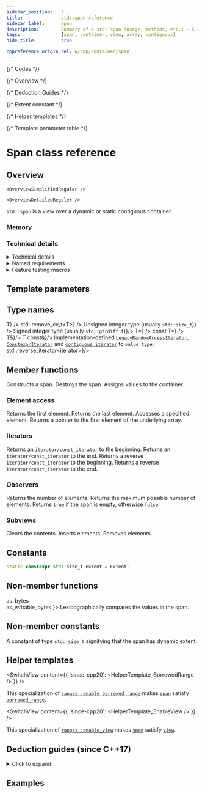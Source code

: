 ```yaml
---
sidebar_position:	3
title:				std::span reference
sidebar_label:		span
description:		Summary of a std::span (usage, methods, etc.) - C++ Language
tags:				[span, container, view, array, contiguous]
hide_title:			true

cppreference_origin_rel: w/cpp/container/span
---
```



{/* Codes */}

{/* Overview */}

{/* Deduction Guides */}

{/* Extent constant */}

{/* Helper templates */}

{/* Template parameter table */}

<NotFinished />

# Span class reference

## Overview

<Tabs>
<TabItem value="simplified" label="Simplified" default>

	<OverviewSimplifiedRegular />

</TabItem>
<TabItem value="detailed" label="Detailed">

	<OverviewDetailedReguler />

</TabItem>
</Tabs>

`std::span` is a view over a dynamic or static contiguous container.

### Memory

<ImproveSection />

### Technical details

<details>
<summary>Technical details</summary>
<div>

The class template span describes an object that can refer to a contiguous sequence of objects with the first element of the sequence at position zero.  

A span can either have a:
 - *static extent*, in which case:  
	- the number of elements in the sequence is known at compile-time and encoded in the type
	- a typical implementation may have only one member -  a pointer to `T`

 - *dynamic extent*, in which case:  
	- the number of elements is not known at compile-time and can change at runtime
	- a typical implementation holds two members - a pointer to `T` and a size

</div>
</details>

<details>
<summary>Named requirements</summary>
<div>

`std::span` meets the requirements of:
- <Since v="cpp23"><a href="/docs/named_req/TriviallyCopyable">TriviallyCopyable</a></Since>

	-
		:::note
		Specializations of [`std::span`](#) are already trivially copyable types in all existing implementations, even before the formal requirement introduced in C++23.
		:::

</div>
</details>

<details>
<summary>Feature testing macros</summary>
<div>

<ImproveSection />

</div>
</details>

<ClassSummary name="span" namespaces="std" folder="span" headerName="span">

## Template parameters

<TemplateParameterTable />

## Type names

<SymbolTable>
	<Symbol pub name="element_type" 			desc={<code>T</code>} />
	<Symbol pub name="value_type" 				desc={<code>std::remove_cv_t&lt;T&gt;</code>} />
	<Symbol pub name="size_type"					desc={<>Unsigned integer type (usually <code>std::size_t</code>)</>} />
	<Symbol pub name="difference_type"		desc={<>Signed integer type (usually <code>std::ptrdiff_t</code>)</>}/>
	<Symbol pub name="pointer"						desc={<code>T*</code>} />
	<Symbol pub name="const_pointer"			desc={<code>const T*</code>} />
	<Symbol pub name="reference"					desc={<code>T&amp;</code>}/>
	<Symbol pub name="const_reference"		desc={<code>T const&amp;</code>}/>
	<Symbol pub name="iterator">
		Implementation-defined <a href="/docs/named_req/LegacyRandomAccessIterator"><code>LegacyRandomAccessIterator</code></a>, <a href="/docs/named_req/ConstexprIterator"><code>ConstexprIterator</code></a> and
		<a href="#"><code>contiguous_iterator</code></a> to <code>value_type</code>.
	</Symbol>
	<Symbol pub name="reverse_iterator"			desc={<code>std::reverse_iterator&lt;iterator&gt;</code>}/>
</SymbolTable>

## Member functions

<SymbolTable>
	<Symbol pub autoLink linkName="constructors" name="(constructors)">
		Constructs a span.
	</Symbol>
	<Symbol pub name="(destructor)">
		Destroys the span.
	</Symbol>
	<Symbol pub autoLink linkName="operator_assign" name="operator=">
		Assigns values to the container.
	</Symbol>
</SymbolTable>

### Element access

<SymbolTable>
	<Symbol pub autoLink name="front">
		Returns the first element.
	</Symbol>
	<Symbol pub autoLink name="back">
		Returns the last element.
	</Symbol>
	<Symbol pub autoLink linkName="operator_subscript" name="operator[]">
		Accesses a specified element.
	</Symbol>
	<Symbol pub autoLink name="data">
		Returns a pointer to the first element of the underlying array.
	</Symbol>
</SymbolTable>

### Iterators

<SymbolTable>
	<Symbol pub autoLink name="begin">
		Returns an <code>iterator/const_iterator</code> to the beginning.
	</Symbol>
	<Symbol pub autoLink name="end">
		Returns an <code>iterator/const_iterator</code> to the end.
	</Symbol>
	<Symbol pub autoLink name="rbegin">
		Returns a reverse <code>iterator/const_iterator</code> to the beginning.
	</Symbol>
	<Symbol pub autoLink name="rend">
		Returns a reverse <code>iterator/const_iterator</code> to the end.
	</Symbol>
</SymbolTable>

### Observers

<SymbolTable>
	<Symbol pub autoLink name="size">
		Returns the number of elements.
	</Symbol>
	<Symbol pub autoLink name="size_bytes">
		Returns the maximum possible number of elements.
	</Symbol>
	<Symbol pub autoLink name="empty">
		Returns <code>true</code> if the span is empty, otherwise <code>false</code>.
	</Symbol>
</SymbolTable>

### Subviews

<SymbolTable>
	<Symbol pub autoLink name="first">
		Clears the contents.
	</Symbol>
	<Symbol pub autoLink name="last">
		Inserts elements.
	</Symbol>
	<Symbol pub autoLink name="subspan">
		Removes elements.
	</Symbol>
</SymbolTable>

## Constants

```cpp
static constexpr std::size_t extent = Extent;
```

## Non-member functions

<SymbolTable noTraits>
	<Symbol autoLink linkName="#" name={<>
				as_bytes<br/>
				as_writable_bytes
			</>}>
			Lexicographically compares the values in the span.
	</Symbol>
</SymbolTable>

## Non-member constants

<SymbolTable noTraits>
	<Symbol autoLink linkName="#" name="std::dynamic_extent">
		A constant of type <code>std::size_t</code> signifying that the span has dynamic extent.
	</Symbol>
</SymbolTable>

## Helper templates

<SwitchView content={{
	'since-cpp20': <HelperTemplate_BorrowedRange />
}} />

This specialization of [`ranges::enable_borrowed_range`](#) makes [`span`](#) satisfy [`borrowed_range`](#).

<SwitchView content={{
	'since-cpp20': <HelperTemplate_EnableView />
}} />

This specialization of [`ranges::enable_view`](#) makes [`span`](#) satisfy [`view`](#).

</ClassSummary>

## Deduction guides (since C++17)

<details>
<summary>Click to expand</summary>
<div>
	<DeductionGuides />
</div>
</details>

## Examples

<ImproveSection />
